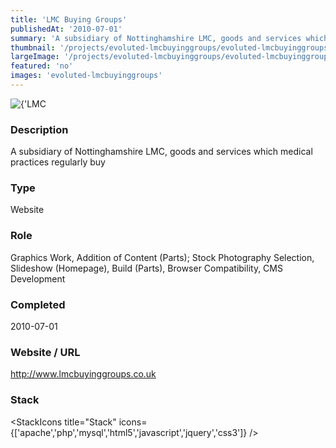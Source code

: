 ```yaml
---
title: 'LMC Buying Groups'
publishedAt: '2010-07-01'
summary: 'A subsidiary of Nottinghamshire LMC, goods and services which medical practices regularly buy'
thumbnail: '/projects/evoluted-lmcbuyinggroups/evoluted-lmcbuyinggroups_small.jpg'
largeImage: '/projects/evoluted-lmcbuyinggroups/evoluted-lmcbuyinggroups_large.jpg'
featured: 'no'
images: 'evoluted-lmcbuyinggroups'
---
```


<div className="relative w-full h-[400px] sm:h-[600px] md:h-[760px] lg:h-[920px]">
  <Image
    alt={'LMC Buying Groups'}
    src={'/projects/evoluted-lmcbuyinggroups/evoluted-lmcbuyinggroups.jpg'}
    sizes="(max-width: 640px) 100%, 100%"
    fill={true}
    priority
    style={{
      objectFit: 'contain'
    }}
  />
</div>

### Description

A subsidiary of Nottinghamshire LMC, goods and services which medical practices regularly buy


### Type

Website

### Role

Graphics Work, Addition of Content (Parts); Stock Photography Selection, Slideshow (Homepage), Build (Parts), Browser Compatibility, CMS Development

### Completed
2010-07-01

### Website / URL
http://www.lmcbuyinggroups.co.uk


### Stack

<StackIcons
  title="Stack"
  icons={['apache','php','mysql','html5','javascript','jquery','css3']}
  />
